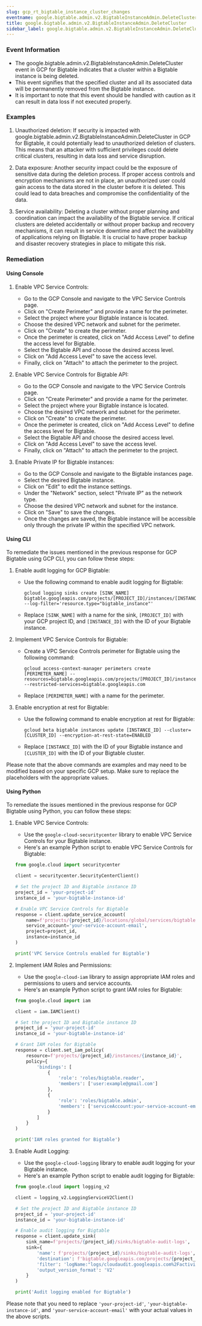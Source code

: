 ```yaml
--- 
slug: gcp_rt_bigtable_instance_cluster_changes
eventname: google.bigtable.admin.v2.BigtableInstanceAdmin.DeleteCluster
title: google.bigtable.admin.v2.BigtableInstanceAdmin.DeleteCluster
sidebar_label: google.bigtable.admin.v2.BigtableInstanceAdmin.DeleteCluster
---
```

                       
### Event Information

- The google.bigtable.admin.v2.BigtableInstanceAdmin.DeleteCluster event in GCP for Bigtable indicates that a cluster within a Bigtable instance is being deleted.
- This event signifies that the specified cluster and all its associated data will be permanently removed from the Bigtable instance.
- It is important to note that this event should be handled with caution as it can result in data loss if not executed properly.


### Examples

1. Unauthorized deletion: If security is impacted with google.bigtable.admin.v2.BigtableInstanceAdmin.DeleteCluster in GCP for Bigtable, it could potentially lead to unauthorized deletion of clusters. This means that an attacker with sufficient privileges could delete critical clusters, resulting in data loss and service disruption.

2. Data exposure: Another security impact could be the exposure of sensitive data during the deletion process. If proper access controls and encryption mechanisms are not in place, an unauthorized user could gain access to the data stored in the cluster before it is deleted. This could lead to data breaches and compromise the confidentiality of the data.

3. Service availability: Deleting a cluster without proper planning and coordination can impact the availability of the Bigtable service. If critical clusters are deleted accidentally or without proper backup and recovery mechanisms, it can result in service downtime and affect the availability of applications relying on Bigtable. It is crucial to have proper backup and disaster recovery strategies in place to mitigate this risk.

### Remediation

#### Using Console

1. Enable VPC Service Controls:
   - Go to the GCP Console and navigate to the VPC Service Controls page.
   - Click on "Create Perimeter" and provide a name for the perimeter.
   - Select the project where your Bigtable instance is located.
   - Choose the desired VPC network and subnet for the perimeter.
   - Click on "Create" to create the perimeter.
   - Once the perimeter is created, click on "Add Access Level" to define the access level for Bigtable.
   - Select the Bigtable API and choose the desired access level.
   - Click on "Add Access Level" to save the access level.
   - Finally, click on "Attach" to attach the perimeter to the project.

2. Enable VPC Service Controls for Bigtable API:
   - Go to the GCP Console and navigate to the VPC Service Controls page.
   - Click on "Create Perimeter" and provide a name for the perimeter.
   - Select the project where your Bigtable instance is located.
   - Choose the desired VPC network and subnet for the perimeter.
   - Click on "Create" to create the perimeter.
   - Once the perimeter is created, click on "Add Access Level" to define the access level for Bigtable.
   - Select the Bigtable API and choose the desired access level.
   - Click on "Add Access Level" to save the access level.
   - Finally, click on "Attach" to attach the perimeter to the project.

3. Enable Private IP for Bigtable instances:
   - Go to the GCP Console and navigate to the Bigtable instances page.
   - Select the desired Bigtable instance.
   - Click on "Edit" to edit the instance settings.
   - Under the "Network" section, select "Private IP" as the network type.
   - Choose the desired VPC network and subnet for the instance.
   - Click on "Save" to save the changes.
   - Once the changes are saved, the Bigtable instance will be accessible only through the private IP within the specified VPC network.

#### Using CLI

To remediate the issues mentioned in the previous response for GCP Bigtable using GCP CLI, you can follow these steps:

1. Enable audit logging for GCP Bigtable:
   - Use the following command to enable audit logging for Bigtable:
     ```
     gcloud logging sinks create [SINK_NAME] bigtable.googleapis.com/projects/[PROJECT_ID]/instances/[INSTANCE_ID] --log-filter='resource.type="bigtable_instance"'
     ```
   - Replace `[SINK_NAME]` with a name for the sink, `[PROJECT_ID]` with your GCP project ID, and `[INSTANCE_ID]` with the ID of your Bigtable instance.

2. Implement VPC Service Controls for Bigtable:
   - Create a VPC Service Controls perimeter for Bigtable using the following command:
     ```
     gcloud access-context-manager perimeters create [PERIMETER_NAME] --resources=bigtable.googleapis.com/projects/[PROJECT_ID]/instances/[INSTANCE_ID] --restricted-services=bigtable.googleapis.com
     ```
   - Replace `[PERIMETER_NAME]` with a name for the perimeter.

3. Enable encryption at rest for Bigtable:
   - Use the following command to enable encryption at rest for Bigtable:
     ```
     gcloud beta bigtable instances update [INSTANCE_ID] --cluster=[CLUSTER_ID] --encryption-at-rest-state=ENABLED
     ```
   - Replace `[INSTANCE_ID]` with the ID of your Bigtable instance and `[CLUSTER_ID]` with the ID of your Bigtable cluster.

Please note that the above commands are examples and may need to be modified based on your specific GCP setup. Make sure to replace the placeholders with the appropriate values.

#### Using Python

To remediate the issues mentioned in the previous response for GCP Bigtable using Python, you can follow these steps:

1. Enable VPC Service Controls:
   - Use the `google-cloud-securitycenter` library to enable VPC Service Controls for your Bigtable instance.
   - Here's an example Python script to enable VPC Service Controls for Bigtable:

   ```python
   from google.cloud import securitycenter

   client = securitycenter.SecurityCenterClient()

   # Set the project ID and Bigtable instance ID
   project_id = 'your-project-id'
   instance_id = 'your-bigtable-instance-id'

   # Enable VPC Service Controls for Bigtable
   response = client.update_service_account(
       name=f'projects/{project_id}/locations/global/services/bigtable.googleapis.com',
       service_account='your-service-account-email',
       project=project_id,
       instance=instance_id
   )

   print('VPC Service Controls enabled for Bigtable')
   ```

2. Implement IAM Roles and Permissions:
   - Use the `google-cloud-iam` library to assign appropriate IAM roles and permissions to users and service accounts.
   - Here's an example Python script to grant IAM roles for Bigtable:

   ```python
   from google.cloud import iam

   client = iam.IAMClient()

   # Set the project ID and Bigtable instance ID
   project_id = 'your-project-id'
   instance_id = 'your-bigtable-instance-id'

   # Grant IAM roles for Bigtable
   response = client.set_iam_policy(
       resource=f'projects/{project_id}/instances/{instance_id}',
       policy={
           'bindings': [
               {
                   'role': 'roles/bigtable.reader',
                   'members': ['user:example@gmail.com']
               },
               {
                   'role': 'roles/bigtable.admin',
                   'members': ['serviceAccount:your-service-account-email']
               }
           ]
       }
   )

   print('IAM roles granted for Bigtable')
   ```

3. Enable Audit Logging:
   - Use the `google-cloud-logging` library to enable audit logging for your Bigtable instance.
   - Here's an example Python script to enable audit logging for Bigtable:

   ```python
   from google.cloud import logging_v2

   client = logging_v2.LoggingServiceV2Client()

   # Set the project ID and Bigtable instance ID
   project_id = 'your-project-id'
   instance_id = 'your-bigtable-instance-id'

   # Enable audit logging for Bigtable
   response = client.update_sink(
       sink_name=f'projects/{project_id}/sinks/bigtable-audit-logs',
       sink={
           'name': f'projects/{project_id}/sinks/bigtable-audit-logs',
           'destination': f'bigtable.googleapis.com/projects/{project_id}/instances/{instance_id}',
           'filter': 'logName:"logs/cloudaudit.googleapis.com%2Factivity"',
           'output_version_format': 'V2'
       }
   )

   print('Audit logging enabled for Bigtable')
   ```

Please note that you need to replace `'your-project-id'`, `'your-bigtable-instance-id'`, and `'your-service-account-email'` with your actual values in the above scripts.


 